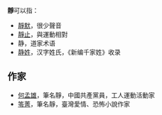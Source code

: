 '''靜'''可以指：

{{wiktionary}}
* [[靜默|靜默]]，很少聲音
* [[靜止|靜止]]，與運動相對
* 静，道家术语
* [[静姓|静姓]]，汉字姓氏，《新编千家姓》收录

==作家==
* [[何孟雄|何孟雄]]，筆名靜，中國共產黨員，工人運動活動家
* [[笭菁|笭菁]]，筆名靜，臺灣愛情、恐怖小說作家

{{disamb|cat=一字消歧義}}